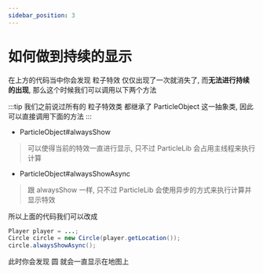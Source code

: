 ```yaml
---
sidebar_position: 3
---
```

# 如何做到持续的显示

在上方的代码当中你会发现 粒子特效 仅仅出现了一次就消失了, 而**无法进行持续的出现**, 那么这个时候我们可以调用以下两个方法

:::tip
我们之前说过所有的 粒子特效类 都继承了 ParticleObject 这一抽象类, 因此可以直接调用下面的方法
:::

- ParticleObject#alwaysShow
> 可以使得当前的特效一直进行显示, 只不过 ParticleLib 会占用主线程来执行计算
- ParticleObject#alwaysShowAsync
> 跟 alwaysShow 一样, 只不过 ParticleLib 会使用异步的方式来执行计算并显示特效

所以上面的代码我们可以改成
```java
Player player = ...;
Circle circle = new Circle(player.getLocation());
circle.alwaysShowAsync();
```

此时你会发现 圆 就会一直显示在地图上
